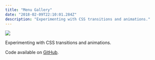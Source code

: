 ```yaml
---
title: "Menu Gallery"
date: "2018-02-09T22:10:01.284Z"
description: "Experimenting with CSS transitions and animations."
---
```


<Img
  src="/images/posts/menu-gallery.png"
  width={2154}
  height={1232}
  caption="Menu Gallery project"
/>

Experimenting with CSS transitions and animations.

Code available on [GitHub](https://github.com/eneax/Menu_Gallery).
